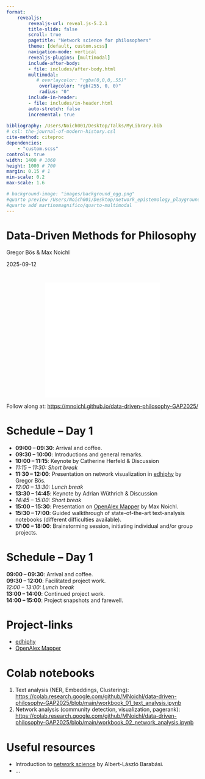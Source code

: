 ```yaml
---
format: 
    revealjs:
        revealjs-url: reveal.js-5.2.1
        title-slide: false
        scroll: true
        pagetitle: "Network science for philosophers"
        theme: [default, custom.scss]
        navigation-mode: vertical
        revealjs-plugins: [multimodal]
        include-after-body:
        - file: includes/after-body.html
        multimodal:
           # overlaycolor: "rgba(0,0,0,.55)"
            overlaycolor: "rgb(255, 0, 0)"
            radius: "0"             
        include-in-header:
        - file: includes/in-header.html
        auto-stretch: false
        incremental: true 
        
bibliography: /Users/Noich001/Desktop/Talks/MyLibrary.bib
# csl: the-journal-of-modern-history.csl
cite-method: citeproc
dependencies:
    - "custom.scss"
controls: true
width: 1400 # 1060
height: 1000 # 700
margin: 0.15 # 1
min-scale: 0.2
max-scale: 1.6

# background-image: "images/background_egg.png"
#quarto preview /Users/Noich001/Desktop/network_epistemology_playground/talk_BOCHUM/Data_and_ABMs.qmd
#quarto add martinomagnifico/quarto-multimodal
---
```

# {background-iframe="background_network.html" background-size="120%" background-position="left bottom" background-opacity="1."}
::: {.absolute top=-50 left=700 background="#000" .title-block}
<h1 class="title">Data-Driven Methods for Philosophy</h1>
<p class="author">Gregor Bös & Max Noichl</p>
<p class="date">2025-09-12</p>
:::

# 

<iframe
  src="qrcode.html"
  width="300"
  height="300"
  style="border:0; display: block; margin: 0 auto;"
></iframe>

Follow along at: [https://mnoichl.github.io/data-driven-philosophy-GAP2025/](https://mnoichl.github.io/data-driven-philosophy-GAP2025/)

# Schedule – Day 1


- **09:00 – 09:30**: Arrival and coffee.
- **09:30 – 10:00**: Introductions and general remarks.  
- **10:00 – 11:15**: Keynote by Catherine Herfeld & Discussion
- *11:15 – 11:30: Short break*  
- **11:30 – 12:00**: Presentation on network visualization in [edhiphy](https://edhiphy.org/) by Gregor Bös.  
- *12:00 – 13:30: Lunch break*  
- **13:30 – 14:45**: Keynote by Adrian Wüthrich & Discussion
- *14:45 – 15:00: Short break*  
- **15:00 – 15:30**: Presentation on [OpenAlex Mapper](https://huggingface.co/spaces/m7n/openalex_mapper) by Max Noichl.  
- **15:30 – 17:00**: Guided walkthrough of state-of-the-art text-analysis notebooks (different difficulties available).  
- **17:00 – 18:00**: Brainstorming session, initiating individual and/or group projects.  

# Schedule – Day 1

**09:00 – 09:30**: Arrival and coffee.  
**09:30 – 12:00**: Facilitated project work.  
*12:00 – 13:00: Lunch break*  
**13:00 – 14:00**: Continued project work.  
**14:00 – 15:00**: Project snapshots and farewell.  

# Project-links

* [edhiphy](https://edhiphy.org/) 
* [OpenAlex Mapper](https://huggingface.co/spaces/m7n/openalex_mapper)


# Colab notebooks

1. Text analysis (NER, Embeddings, Clustering): [https://colab.research.google.com/github/MNoichl/data-driven-philosophy-GAP2025/blob/main/workbook_01_text_analysis.ipynb](https://colab.research.google.com/github/MNoichl/data-driven-philosophy-GAP2025/blob/main/workbook_01_text_analysis.ipynb) 
2. Network analysis (community detection, visualization, pagerank): [https://colab.research.google.com/github/MNoichl/data-driven-philosophy-GAP2025/blob/main/workbook_02_network_analysis.ipynb](https://colab.research.google.com/github/MNoichl/data-driven-philosophy-GAP2025/blob/main/workbook_02_network_analysis.ipynb) 


# Useful resources

* Introduction to [network science](https://networksciencebook.com/chapter/1) by Albert-László Barabási.
* ...